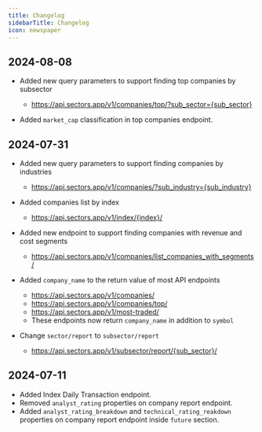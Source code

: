 ```yaml
---
title: Changelog
sidebarTitle: Changelog
icon: newspaper
---
```


## 2024-08-08

- Added new query parameters to support finding top companies by subsector
    - https://api.sectors.app/v1/companies/top/?sub_sector={sub_sector}

- Added `market_cap` classification in top companies endpoint.

## 2024-07-31

- Added new query parameters to support finding companies by industries
    - https://api.sectors.app/v1/companies/?sub_industry={sub_industry}

- Added companies list by index
    - https://api.sectors.app/v1/index/{index}/

- Added new endpoint to support finding companies with revenue and cost segments
    - https://api.sectors.app/v1/companies/list_companies_with_segments/

- Added `company_name` to the return value of most API endpoints 
    - https://api.sectors.app/v1/companies/
    - https://api.sectors.app/v1/companies/top/
    - https://api.sectors.app/v1/most-traded/
    - These endpoints now return `company_name` in addition to `symbol` 

- Change `sector/report` to `subsector/report`
    - https://api.sectors.app/v1/subsector/report/{sub_sector}/

## 2024-07-11

- Added Index Daily Transaction endpoint.
- Removed `analyst_rating` properties on company report endpoint.
- Added `analyst_rating_breakdown` and `technical_rating_reakdown` properties on company report endpoint inside `future` section.

